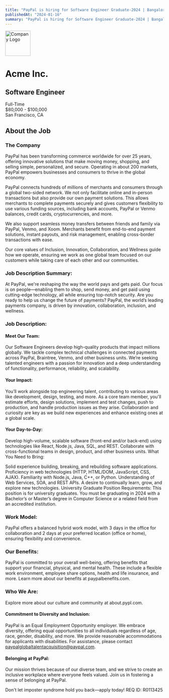 ```yaml
---
title: "PayPal is hiring for Software Engineer Graduate-2024 | Bangalore"
publishedAt: "2024-01-16"
summary: "PayPal is hiring for Software Engineer Graduate-2024 | Bangalore"
---
```


<div className="grid grid-cols-1 gap-8 items-center">
  <div className="flex items-center gap-4">
    <img
      src="https://www.gravatar.com/avatar/00000000000000000000000000000000?d=retro&f=y"
      width="80"
      height="80"
      alt="Company Logo"
      className="rounded-md"
      style={{ aspectRatio: "80/80", objectFit: "cover" }}
    />
    <h1 className="text-2xl font-bold">Acme Inc.</h1>
  </div>
  <div className="grid gap-2">
    <div className="flex items-center gap-2">
      <h2 className="text-xl font-semibold">Software Engineer</h2>
      <span className="px-2 py-1 rounded-md bg-primary text-primary-foreground text-sm font-medium">
        Full-Time
      </span>
    </div>
    <div className="flex items-center gap-4 text-muted-foreground">
      <div>$80,000 - $100,000</div>
      <div>
        <LocateIcon className="w-4 h-4 mr-1 inline" />
        San Francisco, CA
      </div>
    </div>
  </div>
</div>

## About the Job

### The Company

PayPal has been transforming commerce worldwide for over 25 years, offering innovative solutions that make moving money, shopping, and selling simple, personalized, and secure. Operating in about 200 markets, PayPal empowers businesses and consumers to thrive in the global economy.

PayPal connects hundreds of millions of merchants and consumers through a global two-sided network. We not only facilitate online and in-person transactions but also provide our own payment solutions. This allows merchants to complete payments securely and gives customers flexibility to use various funding sources, including bank accounts, PayPal or Venmo balances, credit cards, cryptocurrencies, and more.

We also support seamless money transfers between friends and family via PayPal, Venmo, and Xoom. Merchants benefit from end-to-end payment solutions, instant payouts, and risk management, enabling cross-border transactions with ease.

Our core values of Inclusion, Innovation, Collaboration, and Wellness guide how we operate, ensuring we work as one global team focused on our customers while taking care of each other and our communities.

### Job Description Summary:

At PayPal, we're reshaping the way the world pays and gets paid. Our focus is on people—enabling them to shop, send money, and get paid using cutting-edge technology, all while ensuring top-notch security. Are you ready to help us change the future of payments? PayPal, the world’s leading payments company, is driven by innovation, collaboration, inclusion, and wellness.

### Job Description:

#### Meet Our Team:

Our Software Engineers develop high-quality products that impact millions globally. We tackle complex technical challenges in connected payments across PayPal, Braintree, Venmo, and other business units. We’re seeking talented engineers with a passion for innovation and a deep understanding of functionality, performance, reliability, and scalability.

#### Your Impact:

You’ll work alongside top engineering talent, contributing to various areas like development, design, testing, and more. As a core team member, you'll estimate efforts, design solutions, implement and test changes, push to production, and handle production issues as they arise. Collaboration and curiosity are key as we build new experiences and enhance existing ones at a global scale.

#### Your Day-to-Day:

Develop high-volume, scalable software (front-end and/or back-end) using technologies like React, Node.js, Java, SQL, and REST.
Collaborate with cross-functional teams in design, product, and other business units.
What You Need to Bring:

Solid experience building, breaking, and rebuilding software applications.
Proficiency in web technologies (HTTP, HTML/DOM, JavaScript, CSS, AJAX).
Familiarity with Node.js, Java, C++, or Python.
Understanding of Web Services, SOA, and REST APIs.
A desire to continually learn, grow, and explore new technologies.
University Graduate Position Requirements:
This position is for university graduates. You must be graduating in 2024 with a Bachelor’s or Master’s degree in Computer Science or a related field from an accredited institution.

### Work Model:
PayPal offers a balanced hybrid work model, with 3 days in the office for collaboration and 2 days at your preferred location (office or home), ensuring flexibility and convenience.

### Our Benefits:
PayPal is committed to your overall well-being, offering benefits that support your financial, physical, and mental health. These include a flexible work environment, employee share options, health and life insurance, and more. Learn more about our benefits at paypalbenefits.com.

### Who We Are:
Explore more about our culture and community at about.pypl.com.

#### Commitment to Diversity and Inclusion:
PayPal is an Equal Employment Opportunity employer. We embrace diversity, offering equal opportunities to all individuals regardless of age, race, gender, disability, and more. We provide reasonable accommodations for applicants with disabilities. For assistance, please contact paypalglobaltalentacquisition@paypal.com.

#### Belonging at PayPal:
Our mission thrives because of our diverse team, and we strive to create an inclusive workplace where everyone feels valued. Join us in fostering a sense of belonging at PayPal.

Don't let imposter syndrome hold you back—apply today!
REQ ID: R0113425